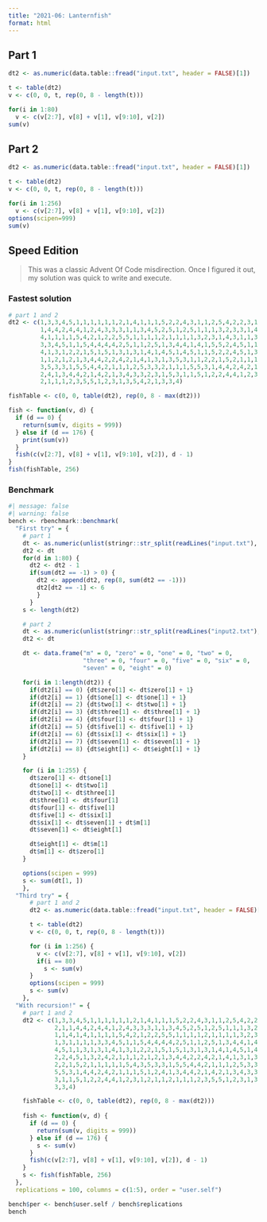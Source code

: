 ```yaml
---
title: "2021-06: Lanternfish"
format: html
---
```


## Part 1

```r
dt2 <- as.numeric(data.table::fread("input.txt", header = FALSE)[1])

t <- table(dt2)
v <- c(0, 0, t, rep(0, 8 - length(t)))

for(i in 1:80)
  v <- c(v[2:7], v[8] + v[1], v[9:10], v[2])
sum(v)
```

## Part 2

```r
dt2 <- as.numeric(data.table::fread("input.txt", header = FALSE)[1])

t <- table(dt2)
v <- c(0, 0, t, rep(0, 8 - length(t)))

for(i in 1:256)
  v <- c(v[2:7], v[8] + v[1], v[9:10], v[2])
options(scipen=999)
sum(v)
```

## Speed Edition

> This was a classic Advent Of Code misdirection. Once I figured it out, my solution was quick to write and execute.

### Fastest solution

```r
# part 1 and 2
dt2 <- c(1,3,3,4,5,1,1,1,1,1,1,2,1,4,1,1,1,5,2,2,4,3,1,1,2,5,4,2,2,3,1,2,3,2,1,
         1,4,4,2,4,4,1,2,4,3,3,3,1,1,3,4,5,2,5,1,2,5,1,1,1,3,2,3,3,1,4,1,1,4,1,
         4,1,1,1,1,5,4,2,1,2,2,5,5,1,1,1,1,2,1,1,1,1,3,2,3,1,4,3,1,1,3,1,1,1,1,
         3,3,4,5,1,1,5,4,4,4,4,2,5,1,1,2,5,1,3,4,4,1,4,1,5,5,2,4,5,1,1,3,1,3,1,
         4,1,3,1,2,2,1,5,1,5,1,3,1,3,1,4,1,4,5,1,4,5,1,1,5,2,2,4,5,1,3,2,4,2,1,
         1,1,2,1,2,1,3,4,4,2,2,4,2,1,4,1,3,1,3,5,3,1,1,2,2,1,5,2,1,1,1,1,1,5,4,
         3,5,3,3,1,5,5,4,4,2,1,1,1,2,5,3,3,2,1,1,1,5,5,3,1,4,4,2,4,2,1,1,1,5,1,
         2,4,1,3,4,4,2,1,4,2,1,3,4,3,3,2,3,1,5,3,1,1,5,1,2,2,4,4,1,2,3,1,2,1,1,
         2,1,1,1,2,3,5,5,1,2,3,1,3,5,4,2,1,3,3,4)

fishTable <- c(0, 0, table(dt2), rep(0, 8 - max(dt2)))

fish <- function(v, d) {
  if (d == 0) {
    return(sum(v, digits = 999))
  } else if (d == 176) {
    print(sum(v))
  }
  fish(c(v[2:7], v[8] + v[1], v[9:10], v[2]), d - 1)
}
fish(fishTable, 256)
```

### Benchmark

```r
#| message: false
#| warning: false
bench <- rbenchmark::benchmark(
  "First try" = {
    # part 1
    dt <- as.numeric(unlist(stringr::str_split(readLines("input.txt"), ",")))
    dt2 <- dt
    for(d in 1:80) {
      dt2 <- dt2 - 1
      if(sum(dt2 == -1) > 0) {
        dt2 <- append(dt2, rep(8, sum(dt2 == -1)))
        dt2[dt2 == -1] <- 6
        }
      }
    s <- length(dt2)

    # part 2
    dt <- as.numeric(unlist(stringr::str_split(readLines("input2.txt"), ",")))
    dt2 <- dt

    dt <- data.frame("m" = 0, "zero" = 0, "one" = 0, "two" = 0,
                     "three" = 0, "four" = 0, "five" = 0, "six" = 0,
                     "seven" = 0, "eight" = 0)

    for(i in 1:length(dt2)) {
      if(dt2[i] == 0) {dt$zero[1] <- dt$zero[1] + 1}
      if(dt2[i] == 1) {dt$one[1] <- dt$one[1] + 1}
      if(dt2[i] == 2) {dt$two[1] <- dt$two[1] + 1}
      if(dt2[i] == 3) {dt$three[1] <- dt$three[1] + 1}
      if(dt2[i] == 4) {dt$four[1] <- dt$four[1] + 1}
      if(dt2[i] == 5) {dt$five[1] <- dt$five[1] + 1}
      if(dt2[i] == 6) {dt$six[1] <- dt$six[1] + 1}
      if(dt2[i] == 7) {dt$seven[1] <- dt$seven[1] + 1}
      if(dt2[i] == 8) {dt$eight[1] <- dt$eight[1] + 1}
    }

    for (i in 1:255) {
      dt$zero[1] <- dt$one[1]
      dt$one[1] <- dt$two[1]
      dt$two[1] <- dt$three[1]
      dt$three[1] <- dt$four[1]
      dt$four[1] <- dt$five[1]
      dt$five[1] <- dt$six[1]
      dt$six[1] <- dt$seven[1] + dt$m[1]
      dt$seven[1] <- dt$eight[1]

      dt$eight[1] <- dt$m[1]
      dt$m[1] <- dt$zero[1]
    }

    options(scipen = 999)
    s <- sum(dt[1, ])
    },
  "Third try" = {
      # part 1 and 2
      dt2 <- as.numeric(data.table::fread("input.txt", header = FALSE)[1])

      t <- table(dt2)
      v <- c(0, 0, t, rep(0, 8 - length(t)))

      for (i in 1:256) {
        v <- c(v[2:7], v[8] + v[1], v[9:10], v[2])
        if(i == 80)
          s <- sum(v)
      }
      options(scipen = 999)
      s <- sum(v)
    },
  "With recursion!" = {
    # part 1 and 2
    dt2 <- c(1,3,3,4,5,1,1,1,1,1,1,2,1,4,1,1,1,5,2,2,4,3,1,1,2,5,4,2,2,3,1,2,3,
             2,1,1,4,4,2,4,4,1,2,4,3,3,3,1,1,3,4,5,2,5,1,2,5,1,1,1,3,2,3,3,1,4,
             1,1,4,1,4,1,1,1,1,5,4,2,1,2,2,5,5,1,1,1,1,2,1,1,1,1,3,2,3,1,4,3,1,
             1,3,1,1,1,1,3,3,4,5,1,1,5,4,4,4,4,2,5,1,1,2,5,1,3,4,4,1,4,1,5,5,2,
             4,5,1,1,3,1,3,1,4,1,3,1,2,2,1,5,1,5,1,3,1,3,1,4,1,4,5,1,4,5,1,1,5,
             2,2,4,5,1,3,2,4,2,1,1,1,2,1,2,1,3,4,4,2,2,4,2,1,4,1,3,1,3,5,3,1,1,
             2,2,1,5,2,1,1,1,1,1,5,4,3,5,3,3,1,5,5,4,4,2,1,1,1,2,5,3,3,2,1,1,1,
             5,5,3,1,4,4,2,4,2,1,1,1,5,1,2,4,1,3,4,4,2,1,4,2,1,3,4,3,3,2,3,1,5,
             3,1,1,5,1,2,2,4,4,1,2,3,1,2,1,1,2,1,1,1,2,3,5,5,1,2,3,1,3,5,4,2,1,
             3,3,4)

    fishTable <- c(0, 0, table(dt2), rep(0, 8 - max(dt2)))
    
    fish <- function(v, d) {
      if (d == 0) {
        return(sum(v, digits = 999))
      } else if (d == 176) {
        s <- sum(v)
      }
      fish(c(v[2:7], v[8] + v[1], v[9:10], v[2]), d - 1)
    }
    s <- fish(fishTable, 256)
  }, 
  replications = 100, columns = c(1:5), order = "user.self")

bench$per <- bench$user.self / bench$replications
bench
```
